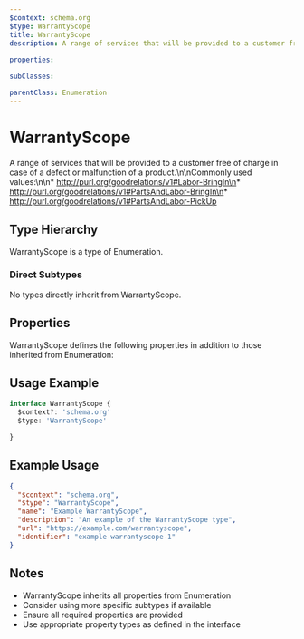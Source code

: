 ```yaml
---
$context: schema.org
$type: WarrantyScope
title: WarrantyScope
description: A range of services that will be provided to a customer free of charge in case of a defect or malfunction of a product.\n\nCommonly used values:\n\n* http://purl.org/goodrelations/v1#Labor-BringIn\n* http://purl.org/goodrelations/v1#PartsAndLabor-BringIn\n* http://purl.org/goodrelations/v1#PartsAndLabor-PickUp
      
properties:

subClasses:

parentClass: Enumeration
---
```


# WarrantyScope

A range of services that will be provided to a customer free of charge in case of a defect or malfunction of a product.\n\nCommonly used values:\n\n* http://purl.org/goodrelations/v1#Labor-BringIn\n* http://purl.org/goodrelations/v1#PartsAndLabor-BringIn\n* http://purl.org/goodrelations/v1#PartsAndLabor-PickUp
      

## Type Hierarchy

WarrantyScope is a type of Enumeration.

### Direct Subtypes

No types directly inherit from WarrantyScope.

## Properties

WarrantyScope defines the following properties in addition to those inherited from Enumeration:



## Usage Example

```typescript
interface WarrantyScope {
  $context?: 'schema.org'
  $type: 'WarrantyScope'

}
```

## Example Usage

```json
{
  "$context": "schema.org",
  "$type": "WarrantyScope",
  "name": "Example WarrantyScope",
  "description": "An example of the WarrantyScope type",
  "url": "https://example.com/warrantyscope",
  "identifier": "example-warrantyscope-1"
}
```

## Notes

- WarrantyScope inherits all properties from Enumeration
- Consider using more specific subtypes if available
- Ensure all required properties are provided
- Use appropriate property types as defined in the interface
